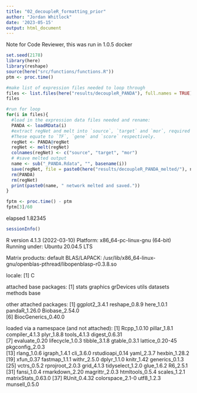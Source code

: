 ```yaml
---
title: "02_decoupleR_formatting_prior"
author: "Jordan Whitlock"
date: '2023-05-15'
output: html_document
---
```


Note for Code Reviewer, this was run in 1.0.5 docker

```r
set.seed(2178)
library(here)
library(reshape)
source(here("src/functions/functions.R"))
ptm <- proc.time()
```


```r
#make list of expression files needed to loop through
files <- list.files(here("results/decoupleR_PANDA"), full.names = TRUE)
files

#run for loop
for(i in files){
  #load in the expression data files needed and rename:
  PANDA <- loadRData(i)
  #extract regNet and melt into `source`, `target` and `mor`, required format for decoupleR.
  #These equate to `TF`, `gene` and `score` respectively. 
  regNet <- PANDA@regNet
  regNet <- melt(regNet)
  colnames(regNet) <- c("source", "target", "mor")
  # #save melted output
  name <- sub("_PANDA.Rdata", "", basename(i))
  save(regNet, file = paste0(here("results/decoupleR_PANDA_melted/"), name, "_melted.Rdata"))
  rm(PANDA)
  rm(regNet)
  print(paste0(name, " network melted and saved."))
}
```

```r
fptm <- proc.time() - ptm
fptm[3]/60
```
elapsed 
1.82345

```r
sessionInfo()
```

R version 4.1.3 (2022-03-10)
Platform: x86_64-pc-linux-gnu (64-bit)
Running under: Ubuntu 20.04.5 LTS

Matrix products: default
BLAS/LAPACK: /usr/lib/x86_64-linux-gnu/openblas-pthread/libopenblasp-r0.3.8.so

locale:
[1] C

attached base packages:
[1] stats     graphics  grDevices utils     datasets  methods   base     

other attached packages:
[1] ggplot2_3.4.1       reshape_0.8.9       here_1.0.1          pandaR_1.26.0       Biobase_2.54.0     
[6] BiocGenerics_0.40.0

loaded via a namespace (and not attached):
 [1] Rcpp_1.0.10        pillar_1.8.1       compiler_4.1.3     plyr_1.8.8         tools_4.1.3        digest_0.6.31     
 [7] evaluate_0.20      lifecycle_1.0.3    tibble_3.1.8       gtable_0.3.1       lattice_0.20-45    pkgconfig_2.0.3   
[13] rlang_1.0.6        igraph_1.4.1       cli_3.6.0          rstudioapi_0.14    yaml_2.3.7         hexbin_1.28.2     
[19] xfun_0.37          fastmap_1.1.1      withr_2.5.0        dplyr_1.1.0        knitr_1.42         generics_0.1.3    
[25] vctrs_0.5.2        rprojroot_2.0.3    grid_4.1.3         tidyselect_1.2.0   glue_1.6.2         R6_2.5.1          
[31] fansi_1.0.4        rmarkdown_2.20     magrittr_2.0.3     htmltools_0.5.4    scales_1.2.1       matrixStats_0.63.0
[37] RUnit_0.4.32       colorspace_2.1-0   utf8_1.2.3         munsell_0.5.0 